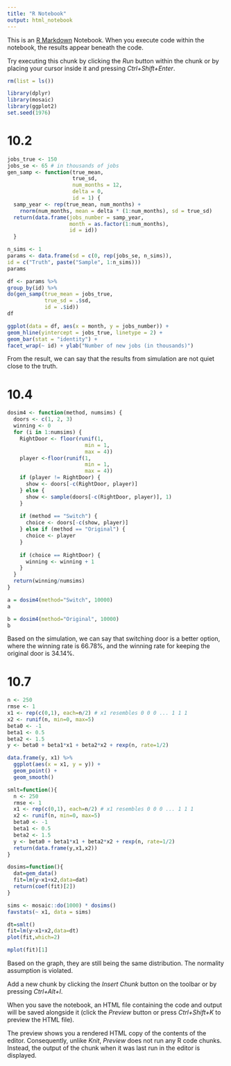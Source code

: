 ```yaml
---
title: "R Notebook"
output: html_notebook
---
```


This is an [R Markdown](http://rmarkdown.rstudio.com) Notebook. When you execute code within the notebook, the results appear beneath the code. 

Try executing this chunk by clicking the *Run* button within the chunk or by placing your cursor inside it and pressing *Ctrl+Shift+Enter*. 
```r
rm(list = ls())

library(dplyr)
library(mosaic)
library(ggplot2)
set.seed(1976)
```

# 10.2
```r
jobs_true <- 150 
jobs_se <- 65 # in thousands of jobs
gen_samp <- function(true_mean,
                     true_sd,
                     num_months = 12,
                     delta = 0, 
                     id = 1) { 
  samp_year <- rep(true_mean, num_months) + 
    rnorm(num_months, mean = delta * (1:num_months), sd = true_sd)
  return(data.frame(jobs_number = samp_year,
                    month = as.factor(1:num_months), 
                    id = id))
  }
```

```r
n_sims <- 1
params <- data.frame(sd = c(0, rep(jobs_se, n_sims)),
id = c("Truth", paste("Sample", 1:n_sims)))
params
```

```r
df <- params %>%
group_by(id) %>%
do(gen_samp(true_mean = jobs_true, 
            true_sd = .$sd,
            id = .$id))
df
```

```r
ggplot(data = df, aes(x = month, y = jobs_number)) +
geom_hline(yintercept = jobs_true, linetype = 2) +
geom_bar(stat = "identity") +
facet_wrap(~ id) + ylab("Number of new jobs (in thousands)")
```
From the result, we can say that the results from simulation are not quiet close to the truth.





# 10.4
```r
dosim4 <- function(method, numsims) {
  doors <- c(1, 2, 3)
  winning <- 0
  for (i in 1:numsims) {
    RightDoor <- floor(runif(1, 
                         min = 1,
                         max = 4))
    player <-floor(runif(1,
                         min = 1,
                         max = 4))
    if (player != RightDoor) {
      show <- doors[-c(RightDoor, player)]
    } else {
      show <- sample(doors[-c(RightDoor, player)], 1)
    } 
    
    if (method == "Switch") {
      choice <- doors[-c(show, player)]
    } else if (method == "Original") {
      choice <- player
    } 
    
    if (choice == RightDoor) {
      winning <- winning + 1
    }
  }
  return(winning/numsims)
}


```

```r
a = dosim4(method="Switch", 10000)
a
```


```r
b = dosim4(method="Original", 10000)
b
```
Based on the simulation, we can say that switching door is a better option, where the winning rate is 66.78%, and the winning rate for keeping the original door is 34.14%.

# 10.7
```r
n <- 250 
rmse <- 1 
x1 <- rep(c(0,1), each=n/2) # x1 resembles 0 0 0 ... 1 1 1
x2 <- runif(n, min=0, max=5)
beta0 <- -1
beta1 <- 0.5
beta2 <- 1.5 
y <- beta0 + beta1*x1 + beta2*x2 + rexp(n, rate=1/2)

```

```r
data.frame(y, x1) %>%
  ggplot(aes(x = x1, y = y)) + 
  geom_point() +
  geom_smooth()
```

```r
smlt=function(){
  n <- 250
  rmse <- 1
  x1 <- rep(c(0,1), each=n/2) # x1 resembles 0 0 0 ... 1 1 1
  x2 <- runif(n, min=0, max=5)
  beta0 <- -1
  beta1 <- 0.5
  beta2 <- 1.5
  y <- beta0 + beta1*x1 + beta2*x2 + rexp(n, rate=1/2)
  return(data.frame(y,x1,x2))
}
```


```r
dosims=function(){
  dat=gem_data()
  fit=lm(y~x1+x2,data=dat)
  return(coef(fit)[2])
}
```

```r
sims <- mosaic::do(1000) * dosims()
favstats(~ x1, data = sims)
```


```r
dt=smlt()
fit=lm(y~x1+x2,data=dt)
plot(fit,which=2)
```
```r
mplot(fit)[1]
```

Based on the graph, they are still being the same distribution. The normality assumption is violated. 




Add a new chunk by clicking the *Insert Chunk* button on the toolbar or by pressing *Ctrl+Alt+I*.

When you save the notebook, an HTML file containing the code and output will be saved alongside it (click the *Preview* button or press *Ctrl+Shift+K* to preview the HTML file).

The preview shows you a rendered HTML copy of the contents of the editor. Consequently, unlike *Knit*, *Preview* does not run any R code chunks. Instead, the output of the chunk when it was last run in the editor is displayed.
